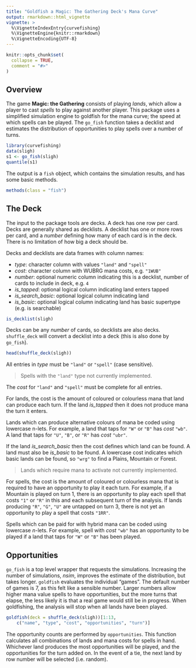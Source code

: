 ```yaml
---
title: "Goldfish a Magic: The Gathering Deck's Mana Curve"
output: rmarkdown::html_vignette
vignette: >
  %\VignetteIndexEntry{curvefishing}
  %\VignetteEngine{knitr::rmarkdown}
  %\VignetteEncoding{UTF-8}
---
```


```r
knitr::opts_chunk$set(
  collapse = TRUE,
  comment = "#>"
)
```

## Overview

The game **Magic: the Gathering** consists of playing _lands_,
which allow a player to cast _spells_ to play against another player.
This package uses a simplified simulation engine to goldfish for the mana curve;
the speed at which spells can be played. The `go_fish` function takes a decklist
and estimates the distribution of opportunities to play spells over a number of turns.

```r
library(curvefishing)
data(sligh)
s1 <- go_fish(sligh)
quantile(s1)
```

The output is a `fish` object, which contains the simulation results, 
and has some basic methods.

```r
methods(class = "fish")
```

## The Deck

The input to the package tools are decks. A deck has one row per card. 
Decks are generally shared as decklists. A decklist has one or more rows 
per card, and a _number_ defining how many of each card is in the deck.
There is no limitation of how big a deck should be. 

Decks and decklists are data frames with column names:

* _type_: character column with values `"land"` and `"spell"`
* _cost_: character column with WUBRG mana costs, e.g. `"1WUB"`
* _number_: optional numeric column indicating this is a decklist, number of cards to include in deck, e.g. `4`
* _is\_tapped_: optional logical column indicating land enters tapped
* _is\_search\_basic_: optional logical column indicating land 
* _is\_basic_: optional logical column indicating land has basic supertype (e.g. is searchable)

```r
is_decklist(sligh)
```

Decks can be any _number_ of cards, so decklists are also decks.
`shuffle_deck` will convert a decklist into a deck (this is also done by `go_fish`).

```r
head(shuffle_deck(sligh))
```

All entries in _type_ must be `"land"` or `"spell"` (case sensitive).

> Spells with the `"land"` type not currently implemented.

The _cost_ for `"land"` and `"spell"` must be complete for all entries.

For lands, the cost is the amount of coloured or colourless mana that
land can produce each turn. If the land _is\_tapped_ then it does 
not produce mana the turn it enters.

Lands which can produce alternative colours of mana be coded
using lowercase n-lets. For example, a land that taps for `"W"` or `"B"`
has _cost_ `"wb"`. A land that taps for `"U"`, `"B"`, or `"R"` 
has _cost_ `"ubr"`.

If the land _is\_search\_basic_
then the cost defines which land can be found. A land must also be 
_is\_basic_ to be found. A lowercase cost indicates which basic lands can be found, 
so `"wrg"` to find a Plains, Mountain or Forest.

> Lands which require mana to activate not currently implemented.

For spells, the cost is the amount of coloured or colourless mana that
is required to have an opportunity to play it each turn. 
For example, if a Mountain is played on turn 1, there is an opportunity
to play each spell that costs `"1"` or `"R"` in this and each subsequent 
turn of the analysis. If lands producing `"R"`, `"G"`, `"U"` are untapped 
on turn 3, there is not yet an opportunity to play a spell that costs `"1RR"`.

Spells which can be paid for with hybrid mana can be coded
using lowercase _n_-lets. For example, spell with _cost_ `"wb"` 
has an opportunity to be played if a land that taps for `"W"` or `"B"`
has been played.

## Opportunities

`go_fish` is a top level wrapper that requests the simulations. Increasing the number
of simulations, _nsim_, improves the estimate of the distribution, but takes longer.
`goldfish` evaluates the individual "games". The default number of games is 7, 
as this felt like a sensible number. Larger numbers allow higher mana value 
spells to have opportunities, but the more turns that elapse, the less likely it 
is that a real game would still be in progress.
When goldfishing, the analysis will stop when all lands have been played.

```r
goldfish(deck = shuffle_deck(sligh))[1:13, 
    c("name", "type", "cost", "opportunities", "turn")]
```

The opportunity counts are performed by `opportunities`. 
This function calculates all combinations of lands and mana costs for spells 
in hand. Whichever land produces the most opportunities will be played, 
and the opportunities for the turn added on. In the event of a tie, the next land
by row number will be selected (i.e. random).
